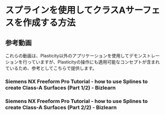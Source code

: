 # スプラインを使用してクラスAサーフェスを作成する方法


## 参考動画

これらの動画は、Plasticity以外のアプリケーションを使用してデモンストレーションを行っていますが、Plasticityの操作にも適用可能なコンセプトが含まれているため、参考としてこちらで提供します。

### Siemens NX Freeform Pro Tutorial - how to use Splines to create Class-A Surfaces (Part 1/2) - Bizlearn

<YouTube videoId="imHgQenWo4s" />


### Siemens NX Freeform Pro Tutorial - how to use Splines to create Class-A Surfaces (Part 2/2) - Bizlearn

<YouTube videoId="jsewD2iO70s" />





